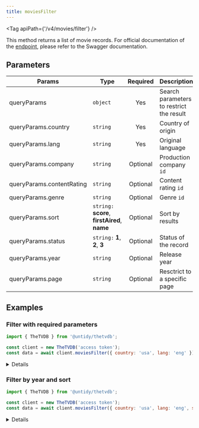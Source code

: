 ```yaml
---
title: moviesFilter
---
```



<Tag apiPath={'/v4/movies/filter'} />

This method returns a list of movie records. For official documentation of the
[endpoint](https://thetvdb.github.io/v4-api/#/Movies/getMoviesFilter), please refer to the Swagger
documentation.

## Parameters

| Params                    | Type                                          | Required | Description                              |
| ------------------------- | --------------------------------------------- | :------: | ---------------------------------------- |
| queryParams               | `object`                                      |   Yes    | Search parameters to restrict the result |
| queryParams.country       | `string`                                      |   Yes    | Country of origin                        |
| queryParams.lang          | `string`                                      |   Yes    | Original language                        |
| queryParams.company       | `string`                                      | Optional | Production company `id`                  |
| queryParams.contentRating | `string`                                      | Optional | Content rating `id`                      |
| queryParams.genre         | `string`                                      | Optional | Genre `id`                               |
| queryParams.sort          | `string:` **score**, **firstAired**, **name** | Optional | Sort by results                          |
| queryParams.status        | `string:` **1**, **2**, **3**                 | Optional | Status of the record                     |
| queryParams.year          | `string`                                      | Optional | Release year                             |
| queryParams.page          | `string`                                      | Optional | Resctrict to a specific page             |

## Examples

### Filter with required parameters

```js {4}
import { TheTVDB } from '@untidy/thetvdb';

const client = new TheTVDB('access token');
const data = await client.moviesFilter({ country: 'usa', lang: 'eng' });
```

<Details>

```js
{
  status: 'success',
  data: [
    {
      id: 1,
      name: 'Alita: Battle Angel',
      slug: 'alita-battle-angel',
      image: '/banners/movies/1/posters/2170750.jpg',
      // ...
    },
    // ...
  ],
  links: {
    prev: null,
    self: 'https://api4.thetvdb.com/v4/movies/filter?country=usa&lang=eng&page=0',
    next: 'https://api4.thetvdb.com/v4/movies/filter?country=usa&lang=eng&page=1',
    total_items: 111144,
    page_size: 500,
  },
};
```

</Details>

### Filter by year and sort

```js {4}
import { TheTVDB } from '@untidy/thetvdb';

const client = new TheTVDB('access token');
const data = await client.moviesFilter({ country: 'usa', lang: 'eng', sort: 'name', year: '2023' });
```

<Details>

```js
{
  status: 'success',
  data: [
    {
      id: 350328,
      name: ' A Really Haunted Loud House',
      slug: 'a-really-haunted-loud-house',
      // ...
    },
    // ...
  ],
  links: {
    prev: null,
    self: 'https://api4.thetvdb.com/v4/movies/filter?country=usa&lang=eng&sort=name&year=2023&page=0',
    next: 'https://api4.thetvdb.com/v4/movies/filter?country=usa&lang=eng&sort=name&year=2023&page=1',
    total_items: 1519,
    page_size: 500,
  },
};
```

</Details>
